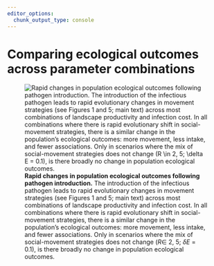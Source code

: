```yaml
---
editor_options: 
  chunk_output_type: console
---
```


# Comparing ecological outcomes across parameter combinations

![**Rapid changes in population ecological outcomes following pathogen introduction.** The introduction of the infectious pathogen leads to rapid evolutionary changes in movement strategies (see Figures 1 and 5; main text) across most combinations of landscape productivity and infection cost. In all combinations where there is rapid evolutionary shift in social-movement strategies, there is a similar change in the population's ecological outcomes: more movement, less intake, and fewer associations. Only in scenarios where the mix of social-movement strategies does not change ($R \in$ 2, 5; $\delta E$ = 0.1), is there broadly no change in population ecological outcomes. ](figures/fig_eco_compare_default.png)

\newpage
